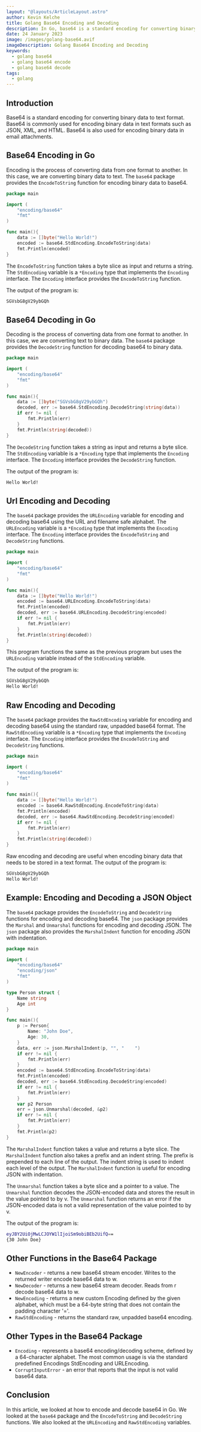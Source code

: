 ```yaml
---
layout: "@layouts/ArticleLayout.astro"
author: Kevin Kelche
title: Golang Base64 Encoding and Decoding
description: In Go, base64 is a standard encoding for converting binary data to text format.
date: 24 January 2023
image: /images/golang-base64.avif
imageDescription: Golang Base64 Encoding and Decoding
keywords:
  - golang base64
  - golang base64 encode
  - golang base64 decode
tags:
  - golang
---
```



## Introduction

Base64 is a standard encoding for converting binary data to text format. Base64 is commonly used for encoding binary data in text formats such as JSON, XML, and HTML. Base64 is also used for encoding binary data in email attachments.

## Base64 Encoding in Go <SectionLink client:load id="base64-encoding-in-go" />

Encoding is the process of converting data from one format to another. In this case, we are converting binary data to text. The `base64` package provides the `EncodeToString` function for encoding binary data to base64.

```go title="main.go"
package main

import (
    "encoding/base64"
    "fmt"
)

func main(){
    data := []byte("Hello World!")
    encoded := base64.StdEncoding.EncodeToString(data)
    fmt.Println(encoded)
}
```

The `EncodeToString` function takes a byte slice as input and returns a string. The `StdEncoding` variable is a `*Encoding` type that implements the `Encoding` interface. The `Encoding` interface provides the `EncodeToString` function.

The output of the program is:

```bash title="output"
SGVsbG8gV29ybGQh
```

## Base64 Decoding in Go <SectionLink client:load id="base64-decoding-in-go" />

Decoding is the process of converting data from one format to another. In this case, we are converting text to binary data. The `base64` package provides the `DecodeString` function for decoding base64 to binary data.

```go title="main.go"
package main

import (
    "encoding/base64"
    "fmt"
)

func main(){
    data := []byte("SGVsbG8gV29ybGQh")
    decoded, err := base64.StdEncoding.DecodeString(string(data))
    if err != nil {
        fmt.Println(err)
    }
    fmt.Println(string(decoded))
}
```

The `DecodeString` function takes a string as input and returns a byte slice. The `StdEncoding` variable is a `*Encoding` type that implements the `Encoding` interface. The `Encoding` interface provides the `DecodeString` function.

The output of the program is:

```bash title="output"
Hello World!
```

## Url Encoding and Decoding <SectionLink client:load id="url-encoding-and-decoding" />

The `base64` package provides the `URLEncoding` variable for encoding and decoding base64 using the URL and filename safe alphabet. The `URLEncoding` variable is a `*Encoding` type that implements the `Encoding` interface. The `Encoding` interface provides the `EncodeToString` and `DecodeString` functions.

```go title="main.go"
package main

import (
    "encoding/base64"
    "fmt"
)

func main(){
    data := []byte("Hello World!")
    encoded := base64.URLEncoding.EncodeToString(data)
    fmt.Println(encoded)
    decoded, err := base64.URLEncoding.DecodeString(encoded)
    if err != nil {
        fmt.Println(err)
    }
    fmt.Println(string(decoded))
}
```

This program functions the same as the previous program but uses the `URLEncoding` variable instead of the `StdEncoding` variable.

The output of the program is:

```bash title="output"
SGVsbG8gV29ybGQh
Hello World!
```

## Raw Encoding and Decoding <SectionLink client:load id="raw-encoding-and-decoding" />

The `base64` package provides the `RawStdEncoding` variable for encoding and decoding base64 using the standard raw, unpadded base64 format. The `RawStdEncoding` variable is a `*Encoding` type that implements the `Encoding` interface. The `Encoding` interface provides the `EncodeToString` and `DecodeString` functions.

```go title="main.go"
package main

import (
    "encoding/base64"
    "fmt"
)

func main(){
    data := []byte("Hello World!")
    encoded := base64.RawStdEncoding.EncodeToString(data)
    fmt.Println(encoded)
    decoded, err := base64.RawStdEncoding.DecodeString(encoded)
    if err != nil {
        fmt.Println(err)
    }
    fmt.Println(string(decoded))
}
```

Raw encoding and decoding are useful when encoding binary data that needs to be stored in a text format. The output of the program is:

```bash title="output"
SGVsbG8gV29ybGQh
Hello World!
```

## Example: Encoding and Decoding a JSON Object <SectionLink client:load id="example-encoding-and-decoding-a-json-object" />

The `base64` package provides the `EncodeToString` and `DecodeString` functions for encoding and decoding base64. The `json` package provides the `Marshal` and `Unmarshal` functions for encoding and decoding JSON. The `json` package also provides the `MarshalIndent` function for encoding JSON with indentation.

```go title="main.go"
package main

import (
    "encoding/base64"
    "encoding/json"
    "fmt"
)

type Person struct {
    Name string
    Age int
}

func main(){
    p := Person{
        Name: "John Doe",
        Age: 30,
    }
    data, err := json.MarshalIndent(p, "", "    ")
    if err != nil {
        fmt.Println(err)
    }
    encoded := base64.StdEncoding.EncodeToString(data)
    fmt.Println(encoded)
    decoded, err := base64.StdEncoding.DecodeString(encoded)
    if err != nil {
        fmt.Println(err)
    }
    var p2 Person
    err = json.Unmarshal(decoded, &p2)
    if err != nil {
        fmt.Println(err)
    }
    fmt.Println(p2)
}
```

The `MarshalIndent` function takes a value and returns a byte slice. The `MarshalIndent` function also takes a prefix and an indent string. The prefix is prepended to each line of the output. The indent string is used to indent each level of the output. The `MarshalIndent` function is useful for encoding JSON with indentation.

The `Unmarshal` function takes a byte slice and a pointer to a value. The `Unmarshal` function decodes the JSON-encoded data and stores the result in the value pointed to by v. The `Unmarshal` function returns an error if the JSON-encoded data is not a valid representation of the value pointed to by v.

The output of the program is:

```bash title="output"
eyJBY2UiOjMwLCJOYW1lIjoiSm9obiBEb2UifQ==
{30 John Doe}
```

## Other Functions in the Base64 Package <SectionLink client:load id="other-functions-in-the-base64-package" />

- `NewEncoder` - returns a new base64 stream encoder. Writes to the returned writer encode base64 data to w.
- `NewDecoder` - returns a new base64 stream decoder. Reads from r decode base64 data to w.
- `NewEncoding` - returns a new custom Encoding defined by the given alphabet, which must be a 64-byte string that does not contain the padding character '='.
- `RawStdEncoding` - returns the standard raw, unpadded base64 encoding.

## Other Types in the Base64 Package <SectionLink client:load id="other-types-in-the-base64-package" />

- `Encoding` - represents a base64 encoding/decoding scheme, defined by a 64-character alphabet. The most common usage is via the standard predefined Encodings StdEncoding and URLEncoding.
- `CorruptInputError` - an error that reports that the input is not valid base64 data.

## Conclusion <SectionLink client:load id="conclusion" />

In this article, we looked at how to encode and decode base64 in Go. We looked at the `base64` package and the `EncodeToString` and `DecodeString` functions. We also looked at the `URLEncoding` and `RawStdEncoding` variables.
